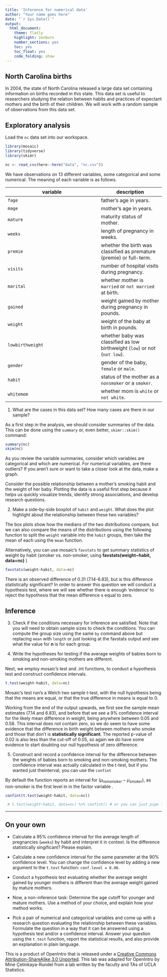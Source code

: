 ```yaml
---
title: 'Inference for numerical data'
author: "Your name goes here"
date: "`r Sys.Date()`"
output:
  html_document:
    theme: flatly
    highlight: zenburn
    number_sections: yes
    toc: yes
    toc_float: yes
    code_folding: show
---
```



## North Carolina births

In 2004, the state of North Carolina released a large data set containing 
information on births recorded in this state. This data set is useful to 
researchers studying the relation between habits and practices of expectant 
mothers and the birth of their children. We will work with a random sample of 
observations from this data set.

## Exploratory analysis

Load the `nc` data set into our workspace.

```r
library(mosaic)
library(tidyverse)
library(skimr)

nc <- read_csv(here::here("data", "nc.csv"))
```

We have observations on 13 different variables, some categorical and some 
numerical. The meaning of each variable is as follows.

variable         | description
---------------- | -----------
`fage`           | father's age in years.
`mage`           | mother's age in years.
`mature`         | maturity status of mother.
`weeks`          | length of pregnancy in weeks.
`premie`         | whether the birth was classified as premature (premie) or full-term.
`visits`         | number of hospital visits during pregnancy.
`marital`        | whether mother is `married` or `not married` at birth.
`gained`         | weight gained by mother during pregnancy in pounds.
`weight`         | weight of the baby at birth in pounds.
`lowbirthweight` | whether baby was classified as low birthweight (`low`) or not (`not low`).
`gender`         | gender of the baby, `female` or `male`.
`habit`          | status of the mother as a `nonsmoker` or a `smoker`.
`whitemom`       | whether mom is `white` or `not white`.

1.  What are the cases in this data set? How many cases are there in our sample?

As a first step in the analysis, we should consider summaries of the data. This
can be done using the `summary` or, even better, `skimr::skim()` command:

```r
summary(nc)
skim(nc)
```

As you review the variable summaries, consider which variables are categorical 
and which are numerical. For numerical variables, are there outliers? If you 
aren't sure or want to take a closer look at the data, make a graph.

Consider the possible relationship between a mother's smoking habit and the 
weight of her baby. Plotting the data is a useful first step because it helps 
us quickly visualize trends, identify strong associations, and develop research
questions.

2.  Make a side-by-side boxplot of `habit` and `weight`. What does the plot 
highlight about the relationship between these two variables?

The box plots show how the medians of the two distributions compare, but we can
also compare the means of the distributions using the following function to 
split the `weight` variable into the `habit` groups, then take the mean of each
using the `mean` function.

Alternatively, you can use mosaic's `favstats` to get summary statistics of weight by habit (smoker vs. non-smoker, using __favstats(weight~habit, data=nc)__ )


```r

favstats(weight~habit, data=nc)
```

There is an observed difference of 0.31 (7.14-6.83), but is this difference statistically 
significant? In order to answer this question we will conduct a hypothesis test, where we will see whether there is enough 'evidence' to reject the hypothesis that the mean difference s equal to zero.

## Inference

3.  Check if the conditions necessary for inference are satisfied. Note that 
you will need to obtain sample sizes to check the conditions. You can compute 
the group size using the same `by` command above but replacing `mean` with 
`length` or just looking at the favstats output and see what the value for __n__ is for each group.

4.  Write the hypotheses for testing if the average weights of babies born to 
smoking and non-smoking mothers are different.

Next, we employ mosaic's \t-test\ and \conf.int\ functions, to conduct a 
hypothesis test and construct confidence intervals. 

```r
t.test(weight~habit, data=nc)

```
Mosaic's \t-test\ run's a Welch two sample t-test, with the null hypothesis being that the means are equal, or that the true difference in means is equal to 0. 

Working from the end of the output upwards, we first see the sample mean estimates (7.14 and 6.83), and before that we see a 9% confidence interval for the likely mean difference in weight, being anywhere between 0.05 and 0.58. This interval does not contain zero, so we do seem to have some evidence that the difference in birth weight between mothers who smoke and those that don't is __statistically significant__. The reported p-value of 0.02 is also less than the cut-off of 0.05, so again we do have some evidence to start doubting our null hypothesis of zero difference.


5.  Construct and record a confidence interval for the difference between the weights of babies born to smoking and non-smoking mothers. The confidence interval was actually calculated in the t-test, but if you wanted just theinterval, you can use the `confint`

By default the function reports an interval for ($\mu_{nonsmoker} - \mu_{smoker}$), as non-smoker is the first level in in the factor variable \habit\.

```r
confint(t.test(weight~habit, data=nc))

 # t.test(weight~habit, data=nc) %>% confint() # or you can just pipe the t.test into confint()

```

* * *

## On your own

-   Calculate a 95% confidence interval for the average length of pregnancies 
(`weeks`) by habit and interpret it in context. Is the difference statistically singificant? Please explain.

-   Calculate a new confidence interval for the same parameter at the 90% 
confidence level. You can change the confidence level by adding a new argument 
to the `t.test` function: `conf.level = 0.90`.

-   Conduct a hypothesis test evaluating whether the average weight gained by 
younger mothers is different than the average weight gained by mature mothers.

-   Now, a non-inference task: Determine the age cutoff for younger and mature 
mothers. Use a method of your choice, and explain how your method works.

-   Pick a pair of numerical and categorical variables and come up with a 
research question evaluating the relationship between these variables. 
Formulate the question in a way that it can be answered using a hypothesis test
and/or a confidence interval. Answer your question using the `t.test` 
function, report the statistical results, and also provide an explanation in 
plain language.

<div id="license">
This is a product of OpenIntro that is released under a [Creative Commons 
Attribution-ShareAlike 3.0 Unported](http://creativecommons.org/licenses/by-sa/3.0).
This lab was adapted for OpenIntro by Mine &Ccedil;etinkaya-Rundel from a lab 
written by the faculty and TAs of UCLA Statistics.
</div>